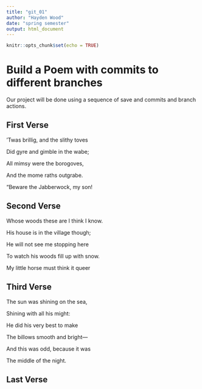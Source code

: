 ```yaml
---
title: "git_01"
author: "Hayden Wood"
date: "spring semester"
output: html_document
---
```


```r
knitr::opts_chunk$set(echo = TRUE)
```
# Build a Poem with commits to different branches
Our project will be done using a sequence of save and commits and branch actions.
<!-- Do not modify or change any text in "!--" bracketed areas such as this --- these are instructions to
you, if you change any of this the git program will notice it and compromise your git merging strategy !-->

## First Verse 
<!--Put the first five lines of a poem by Lewis Carrol in this section!-->

'Twas brillig, and the slithy toves     

Did gyre and gimble in the wabe;     

All mimsy were the borogoves,    

And the mome raths outgrabe.    

"Beware the Jabberwock, my son!    

## Second Verse
<!--Put the first five lines of a poem by Robert Frost here!-->

Whose woods these are I think I know.      

His house is in the village though;    

He will not see me stopping here    

To watch his woods fill up with snow.     

My little horse must think it queer    


## Third Verse
<!--Put the first two verses of The Walrus and the Carpenter here!-->

The sun was shining on the sea,    

Shining with all his might:       

He did his very best to make     

The billows smooth and bright—       

And this was odd, because it was    

The middle of the night.    


## Last Verse
<!--Put a short poem you created using chatGPT of 20 to 30 lines,here!-->
